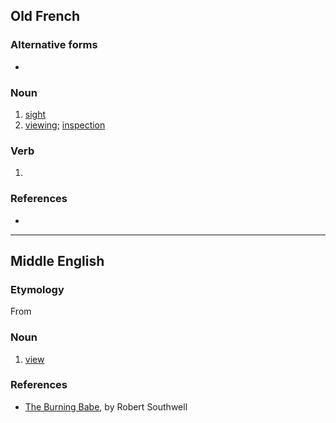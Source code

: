 ==Old French==
{{rfc-auto}}

===Alternative forms===
* {{l|xno|veue}} {{qualifier|all meanings}}

===Noun===
{{fro-noun|f}}

# [[sight]] {{gloss|ability to see}}
# [[viewing]]; [[inspection]]

===Verb===
{{head|fro|past participle form|g=f}}

# {{form of|feminine singular past participle|vëoir|lang=fro}}

===References===
* {{R:Anglo-Norman On-Line Hub}}

----

==Middle English==

===Etymology===
From {{etyl|xno|enm}} {{term|vewe|lang=fro}}

===Noun===
{{head|enm|noun}}

# [[view]]

===References===
* [[s:The Burning Babe|The Burning Babe]], by Robert Southwell